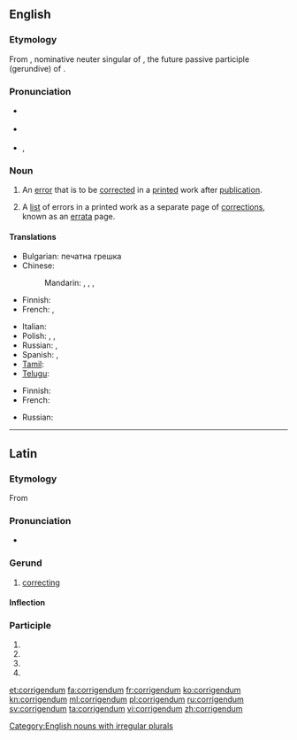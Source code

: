 ==English==
{{was wotd|2010|October|14}}

===Etymology===
From {{etyl|la|en}} {{term|corrigendum|lang=la}}, nominative neuter singular of {{term|corrigendus|lang=la}}, the future passive participle (gerundive) of {{term/t|la|corrigō||I correct}}.

===Pronunciation===
* {{a|UK}} {{IPA|/ˌkɒɹ.ɪˈdʒɛn.dəm/|/ˌkɒɹ.ɪˈgɛn.dəm/}}
* {{a|US}} {{IPA|/ˌkɔɹ.ɨˈdʒɛn.dəm/|/ˌkɔɹ.ɨˈgɛn.dəm/}}
* {{audio|en-us-corrigendum.ogg|Audio (US)|lang=en}}, {{audio|en-us-corrigendum-2.ogg|Audio (US)|lang=en}}

===Noun===
{{en-noun|corrigenda}}

# An [[error]] that is to be [[correct]]ed in a [[print]]ed work after [[publication]].
# {{context|usually|in the plural|lang=en}} A [[list]] of errors in a printed work as a separate page of [[correction]]s, known as an [[errata]] page.

====Translations====
{{trans-top|error that is to be corrected in a printed work}}
* Bulgarian: печатна грешка
* Chinese:
*: Mandarin: {{t|cmn|勘誤|sc=Hani}}, {{t+|cmn|勘误|tr=kānwù|sc=Hani}}, {{qualifier|alternative form:}} {{t|cmn|刊誤|sc=Hani}}, {{t+|cmn|刊误|sc=Hani}}
* Finnish: {{t|fi|painovirhe}}
* French: {{t+|fr|erratum}}, {{t+|fr|coquille}}
{{trans-mid}}
* Italian: {{t+|it|refuso}}
* Polish: {{t+|pl|corrigenda|f}}, {{t+|pl|errata|f}}, {{t+|pl|korekta|f}}
* Russian: {{t|ru|исправленная опечатка|sc=Cyrl}}, {{t+|ru|поправка|f|sc=Cyrl}}
* Spanish: {{t+|es|errata}}, {{t+|es|gazapo}}
* [[Tamil]]: {{t|ta|pathippil thavaru|sc=Taml}}
* [[Telugu]]: {{t|te|తప్పొప్పుల పట్టిక|tr=tappoppula paTTika}}
{{trans-bottom}}

{{trans-top|list of errors in a printed work}}
* Finnish: {{t|fi|korjaukset|p}}
* French: {{t+|fr|erratum|m}}
{{trans-mid}}
* Russian: {{t|ru|список опечаток|sc=Cyrl}}
{{trans-bottom}}

[[Category:English nouns with irregular plurals]]

----

==Latin==

===Etymology===
From {{term/t|la|corrigō||I correct}}

===Pronunciation===
* {{a|Classical}} {{IPA|/kor.riˈgen.dum/|lang=la}}

===Gerund===
{{la-gerund|corrigend}}

# [[correcting]]

====Inflection====
{{la-decl-gerund|corrigend}}

===Participle===
{{la-part-form|corrigendum}}

# {{inflection of|corrigendus||nom|n|s|lang=la}}
# {{inflection of|corrigendus||acc|m|s|lang=la}}
# {{inflection of|corrigendus||acc|n|s|lang=la}}
# {{inflection of|corrigendus||voc|n|s|lang=la}}

[[et:corrigendum]]
[[fa:corrigendum]]
[[fr:corrigendum]]
[[ko:corrigendum]]
[[kn:corrigendum]]
[[ml:corrigendum]]
[[pl:corrigendum]]
[[ru:corrigendum]]
[[sv:corrigendum]]
[[ta:corrigendum]]
[[vi:corrigendum]]
[[zh:corrigendum]]